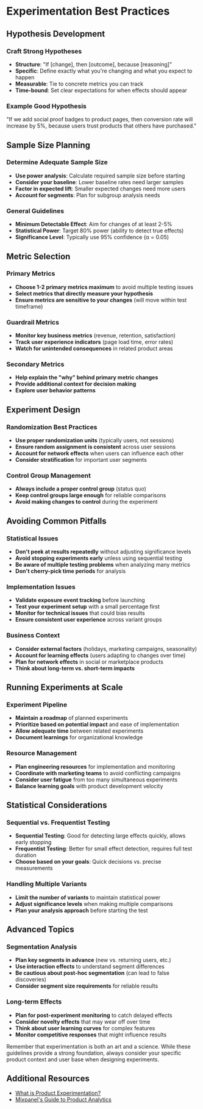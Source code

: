 
# Experimentation Best Practices

## Hypothesis Development

### Craft Strong Hypotheses
- **Structure**: "If [change], then [outcome], because [reasoning]"
- **Specific**: Define exactly what you're changing and what you expect to happen
- **Measurable**: Tie to concrete metrics you can track
- **Time-bound**: Set clear expectations for when effects should appear

### Example Good Hypothesis
"If we add social proof badges to product pages, then conversion rate will increase by 5%, because users trust products that others have purchased."

## Sample Size Planning

### Determine Adequate Sample Size
- **Use power analysis**: Calculate required sample size before starting
- **Consider your baseline**: Lower baseline rates need larger samples
- **Factor in expected lift**: Smaller expected changes need more users
- **Account for segments**: Plan for subgroup analysis needs

### General Guidelines
- **Minimum Detectable Effect**: Aim for changes of at least 2-5%
- **Statistical Power**: Target 80% power (ability to detect true effects)
- **Significance Level**: Typically use 95% confidence (α = 0.05)

## Metric Selection

### Primary Metrics
- **Choose 1-2 primary metrics maximum** to avoid multiple testing issues
- **Select metrics that directly measure your hypothesis**
- **Ensure metrics are sensitive to your changes** (will move within test timeframe)

### Guardrail Metrics
- **Monitor key business metrics** (revenue, retention, satisfaction)
- **Track user experience indicators** (page load time, error rates)
- **Watch for unintended consequences** in related product areas

### Secondary Metrics
- **Help explain the "why" behind primary metric changes**
- **Provide additional context for decision making**
- **Explore user behavior patterns**

## Experiment Design

### Randomization Best Practices
- **Use proper randomization units** (typically users, not sessions)
- **Ensure random assignment is consistent** across user sessions
- **Account for network effects** when users can influence each other
- **Consider stratification** for important user segments

### Control Group Management
- **Always include a proper control group** (status quo)
- **Keep control groups large enough** for reliable comparisons
- **Avoid making changes to control** during the experiment

## Avoiding Common Pitfalls

### Statistical Issues
- **Don't peek at results repeatedly** without adjusting significance levels
- **Avoid stopping experiments early** unless using sequential testing
- **Be aware of multiple testing problems** when analyzing many metrics
- **Don't cherry-pick time periods** for analysis

### Implementation Issues
- **Validate exposure event tracking** before launching
- **Test your experiment setup** with a small percentage first
- **Monitor for technical issues** that could bias results
- **Ensure consistent user experience** across variant groups

### Business Context
- **Consider external factors** (holidays, marketing campaigns, seasonality)
- **Account for learning effects** (users adapting to changes over time)
- **Plan for network effects** in social or marketplace products
- **Think about long-term vs. short-term impacts**

## Running Experiments at Scale

### Experiment Pipeline
- **Maintain a roadmap** of planned experiments
- **Prioritize based on potential impact** and ease of implementation
- **Allow adequate time** between related experiments
- **Document learnings** for organizational knowledge

### Resource Management
- **Plan engineering resources** for implementation and monitoring
- **Coordinate with marketing teams** to avoid conflicting campaigns
- **Consider user fatigue** from too many simultaneous experiments
- **Balance learning goals** with product development velocity

## Statistical Considerations

### Sequential vs. Frequentist Testing
- **Sequential Testing**: Good for detecting large effects quickly, allows early stopping
- **Frequentist Testing**: Better for small effect detection, requires full test duration
- **Choose based on your goals**: Quick decisions vs. precise measurements

### Handling Multiple Variants
- **Limit the number of variants** to maintain statistical power
- **Adjust significance levels** when making multiple comparisons
- **Plan your analysis approach** before starting the test

## Advanced Topics

### Segmentation Analysis
- **Plan key segments in advance** (new vs. returning users, etc.)
- **Use interaction effects** to understand segment differences
- **Be cautious about post-hoc segmentation** (can lead to false discoveries)
- **Consider segment size requirements** for reliable results

### Long-term Effects
- **Plan for post-experiment monitoring** to catch delayed effects
- **Consider novelty effects** that may wear off over time
- **Think about user learning curves** for complex features
- **Monitor competitive responses** that might influence results

<Callout type="warning">
Remember that experimentation is both an art and a science. While these guidelines provide a strong foundation, always consider your specific product context and user base when designing experiments.
</Callout>

## Additional Resources

- [What is Product Experimentation?](https://mixpanel.com/blog/product-experimentation/)
- [Mixpanel's Guide to Product Analytics](https://mixpanel.com/content/guide-to-product-analytics/)
